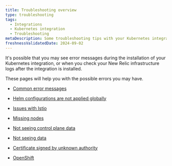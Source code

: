 ```yaml
---
title: Troubleshooting overview
type: troubleshooting
tags:
  - Integrations
  - Kubernetes integration
  - Troubleshooting
metaDescription: Some troubleshooting tips with your Kubernetes integration.
freshnessValidatedDate: 2024-09-02
---
```


It's possible that you may see error messages during the installation of your Kubernetes integration, or when you check your New Relic infrastructure logs after the integration is installed.

These pages will help you with the possible errors you may have.

* [Common error messages](/docs/kubernetes-pixie/kubernetes-integration/troubleshooting/common-error-messages/error-messages)

* [Helm configurations are not applied globally](/docs/kubernetes-pixie/kubernetes-integration/troubleshooting/helm-configurations-not-applied/)

* [Issues with Istio](/docs/kubernetes-pixie/kubernetes-integration/troubleshooting/issues-with-istio/)

* [Missing nodes](/docs/kubernetes-pixie/kubernetes-integration/troubleshooting/missing-nodes/)

* [Not seeing control plane data](/docs/kubernetes-pixie/kubernetes-integration/troubleshooting/not-seeing-control-plane-data/)

* [Not seeing data](/docs/kubernetes-pixie/kubernetes-integration/troubleshooting/not-seeing-data/)

* [Certificate signed by unknown authority](/docs/kubernetes-pixie/kubernetes-integration/troubleshooting/certificate-signed-unknown-authority/)

* [OpenShift](/docs/kubernetes-pixie/kubernetes-integration/troubleshooting/openshift/errors)
